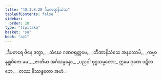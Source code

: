 ```yaml
---
title: "40.1.8.28 ဒီပဓာရာနိသံသ"
tableOfContents: false
sidebar:
  order: 28
type: "tipitaka"
basket: "su"
book: "ap1"
---
```



<DynamicBreadcrumb />

<Division number="160" book="ap1" e="ch" v="20" p="365">

<Paragraph number="4457" type="verses" book="ap1">
_ဒီပဓာရေ ဇိနေ ဒတွာ,_  
_သံဃေ ဂဏဝရုတ္တမေ;_  
_တီဏာနိသံသေ အနုဘောမိ,_  
_ကမ္မာနုစ္ဆဝိကေ မမ._  

</Paragraph>

</Division>
<Division number="161" book="ap1" e="ch" v="20" p="365">

<Paragraph number="4458" type="verses" book="ap1">
_ဇာတိမာ အင်္ဂသမ္ပန္နော,_  
_ပညဝါ ဗုဒ္ဓသမ္မတော;_  
ဣမေ ဂုဏေ ပဋိလဘေ,_  
_တဿ နိဿန္ဒတော အဟံ._
</Paragraph>
</Division>